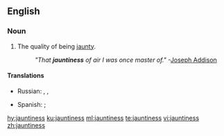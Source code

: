 ==English==

===Noun===
{{en-noun|-}}

# The quality of being [[jaunty]].
#: ''"That '''jauntiness''' of air I was once master of."''  -[[w:Joseph Addison|Joseph Addison]]

====Translations====
{{trans-top|quality of being jaunty}}
* Russian: {{t+|ru|изящество|n|tr=izjáščestvo|sc=Cyrl}}, {{t+|ru|грациозность|f|tr=gracióznostʼ|sc=Cyrl}}, {{t+|ru|элегантность|f|tr=elegántnostʼ|sc=Cyrl}}
{{trans-mid}}
* Spanish: {{t+|es|animación|f}}; {{t+|es|vivacidad|f}}
{{trans-bottom}}

[[hy:jauntiness]]
[[ku:jauntiness]]
[[ml:jauntiness]]
[[te:jauntiness]]
[[vi:jauntiness]]
[[zh:jauntiness]]